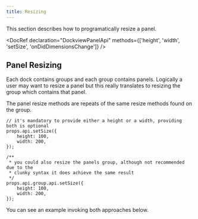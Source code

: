 ```yaml
---
title: Resizing
---
```


This section describes how to programatically resize a panel.


<DocRef declaration="DockviewPanelApi" methods={['height', 'width', 'setSize', 'onDidDimensionsChange']} />



## Panel Resizing

Each dock contains groups and each group contains panels.
Logically a user may want to resize a panel but this really translates to resizing the group which contains that panel.

The panel resize methods are repeats of the same resize methods found on the group.

```tsx
// it's mandatory to provide either a height or a width, providing both is optional
props.api.setSize({
    height: 100,
    width: 200,
});

/**
 * you could also resize the panels group, although not recommended due to the
 * clunky syntax it does achieve the same result
 */
props.api.group.api.setSize({
    height: 100,
    width: 200,
});
```

You can see an example invoking both approaches below.

<LiveExample framework="react" id="dockview/resize"/>
